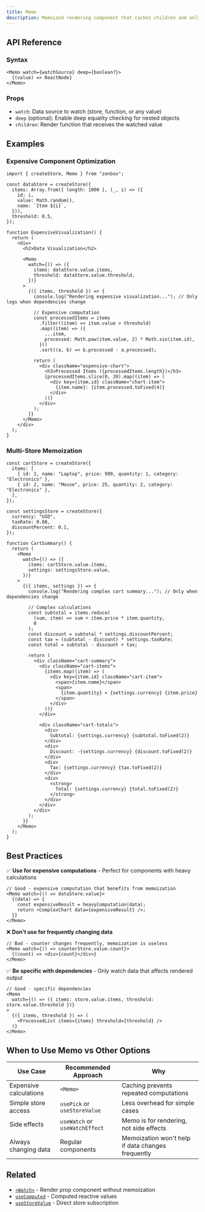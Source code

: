 ```yaml
---
title: Memo
description: Memoized rendering component that caches children and only re-renders when watched dependencies change. Perfect for optimizing expensive computations.
---
```


## API Reference

### Syntax

```tsx
<Memo watch={watchSource} deep={boolean?}>
  {(value) => ReactNode}
</Memo>
```

### Props

- `watch`: Data source to watch (store, function, or any value)
- `deep` (optional): Enable deep equality checking for nested objects
- `children`: Render function that receives the watched value

## Examples

### Expensive Component Optimization

```tsx
import { createStore, Memo } from "zenbox";

const dataStore = createStore({
  items: Array.from({ length: 1000 }, (_, i) => ({
    id: i,
    value: Math.random(),
    name: `Item ${i}`,
  })),
  threshold: 0.5,
});

function ExpensiveVisualization() {
  return (
    <div>
      <h2>Data Visualization</h2>

      <Memo
        watch={() => ({
          items: dataStore.value.items,
          threshold: dataStore.value.threshold,
        })}
      >
        {({ items, threshold }) => {
          console.log("Rendering expensive visualization..."); // Only logs when dependencies change

          // Expensive computation
          const processedItems = items
            .filter((item) => item.value > threshold)
            .map((item) => ({
              ...item,
              processed: Math.pow(item.value, 2) * Math.sin(item.id),
            }))
            .sort((a, b) => b.processed - a.processed);

          return (
            <div className="expensive-chart">
              <h3>Processed Items ({processedItems.length})</h3>
              {processedItems.slice(0, 20).map((item) => (
                <div key={item.id} className="chart-item">
                  {item.name}: {item.processed.toFixed(4)}
                </div>
              ))}
            </div>
          );
        }}
      </Memo>
    </div>
  );
}
```

### Multi-Store Memoization

```tsx
const cartStore = createStore({
  items: [
    { id: 1, name: "Laptop", price: 999, quantity: 1, category: "Electronics" },
    { id: 2, name: "Mouse", price: 25, quantity: 2, category: "Electronics" },
  ],
});

const settingsStore = createStore({
  currency: "USD",
  taxRate: 0.08,
  discountPercent: 0.1,
});

function CartSummary() {
  return (
    <Memo
      watch={() => ({
        items: cartStore.value.items,
        settings: settingsStore.value,
      })}
    >
      {({ items, settings }) => {
        console.log("Rendering complex cart summary..."); // Only when dependencies change

        // Complex calculations
        const subtotal = items.reduce(
          (sum, item) => sum + item.price * item.quantity,
          0
        );
        const discount = subtotal * settings.discountPercent;
        const tax = (subtotal - discount) * settings.taxRate;
        const total = subtotal - discount + tax;

        return (
          <div className="cart-summary">
            <div className="cart-items">
              {items.map((item) => (
                <div key={item.id} className="cart-item">
                  <span>{item.name}</span>
                  <span>
                    {item.quantity} × {settings.currency} {item.price}
                  </span>
                </div>
              ))}
            </div>

            <div className="cart-totals">
              <div>
                Subtotal: {settings.currency} {subtotal.toFixed(2)}
              </div>
              <div>
                Discount: -{settings.currency} {discount.toFixed(2)}
              </div>
              <div>
                Tax: {settings.currency} {tax.toFixed(2)}
              </div>
              <div>
                <strong>
                  Total: {settings.currency} {total.toFixed(2)}
                </strong>
              </div>
            </div>
          </div>
        );
      }}
    </Memo>
  );
}
```

## Best Practices

✅ **Use for expensive computations** - Perfect for components with heavy calculations

```tsx
// Good - expensive computation that benefits from memoization
<Memo watch={() => dataStore.value}>
  {(data) => {
    const expensiveResult = heavyComputation(data);
    return <ComplexChart data={expensiveResult} />;
  }}
</Memo>
```

❌ **Don't use for frequently changing data**

```tsx
// Bad - counter changes frequently, memoization is useless
<Memo watch={() => counterStore.value.count}>
  {(count) => <div>{count}</div>}
</Memo>
```

✅ **Be specific with dependencies** - Only watch data that affects rendered output

```tsx
// Good - specific dependencies
<Memo
  watch={() => ({ items: store.value.items, threshold: store.value.threshold })}
>
  {({ items, threshold }) => (
    <ProcessedList items={items} threshold={threshold} />
  )}
</Memo>
```

## When to Use Memo vs Other Options

| Use Case               | Recommended Approach           | Why                                               |
| ---------------------- | ------------------------------ | ------------------------------------------------- |
| Expensive calculations | `<Memo>`                       | Caching prevents repeated computations            |
| Simple store access    | `usePick` or `useStoreValue`   | Less overhead for simple cases                    |
| Side effects           | `useWatch` or `useWatchEffect` | Memo is for rendering, not side effects           |
| Always changing data   | Regular components             | Memoization won't help if data changes frequently |

## Related

- [`<Watch>`](./Watch) - Render prop component without memoization
- [`useComputed`](../hooks/useComputed) - Computed reactive values
- [`useStoreValue`](../hooks/useStoreValue) - Direct store subscription
